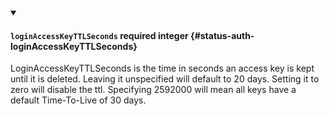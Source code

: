 
<details className="config-field" data-expandable="false" open>
<summary>

#### `loginAccessKeyTTLSeconds` <span className="config-field-required" data-required="false">required</span> <span className="config-field-type">integer</span> <span className="config-field-default"></span> <span className="config-field-enum"></span> {#status-auth-loginAccessKeyTTLSeconds}

LoginAccessKeyTTLSeconds is the time in seconds an access key is kept
until it is deleted.
Leaving it unspecified will default to 20 days.
Setting it to zero will disable the ttl.
Specifying 2592000 will mean all keys have a  default Time-To-Live of 30 days.

</summary>



</details>
